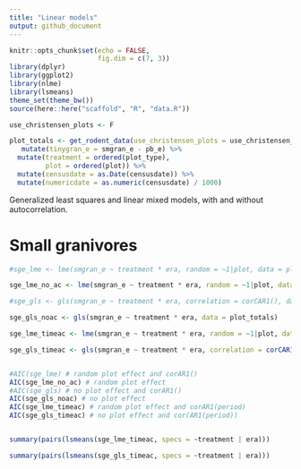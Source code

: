 ```yaml
---
title: "Linear models"
output: github_document
---
```


```r
knitr::opts_chunk$set(echo = FALSE,
                      fig.dim = c(7, 3))
library(dplyr)
library(ggplot2)
library(nlme)
library(lsmeans)
theme_set(theme_bw())
source(here::here("scaffold", "R", "data.R"))
```

```r

use_christensen_plots <- F

plot_totals <- get_rodent_data(use_christensen_plots = use_christensen_plots, return_plot = T) %>%
   mutate(tinygran_e = smgran_e - pb_e) %>%
  mutate(treatment = ordered(plot_type),
         plot = ordered(plot)) %>%
  mutate(censusdate = as.Date(censusdate)) %>%
  mutate(numericdate = as.numeric(censusdate) / 1000)

```

Generalized least squares and linear mixed models, with and without autocorrelation.

# Small granivores

```r

#sge_lme <- lme(smgran_e ~ treatment * era, random = ~1|plot, data = plot_totals, correlation = corCAR1())

sge_lme_no_ac <- lme(smgran_e ~ treatment * era, random = ~1|plot, data = plot_totals)

#sge_gls <- gls(smgran_e ~ treatment * era, correlation = corCAR1(), data = plot_totals)

sge_gls_noac <- gls(smgran_e ~ treatment * era, data = plot_totals)

sge_lme_timeac <- lme(smgran_e ~ treatment * era, random = ~1|plot, data = plot_totals, correlation = corCAR1(form = ~ numericdate | plot))

sge_gls_timeac <- gls(smgran_e ~ treatment * era, correlation = corCAR1(form = ~ numericdate | plot), data = plot_totals)


#AIC(sge_lme) # random plot effect and corAR1()
AIC(sge_lme_no_ac) # random plot effect
#AIC(sge_gls) # no plot effect and corAR1()
AIC(sge_gls_noac) # no plot effect
AIC(sge_lme_timeac) # random plot effect and corAR1(period)
AIC(sge_gls_timeac) # no plot effect and cor(AR1(period))


summary(pairs(lsmeans(sge_lme_timeac, specs = ~treatment | era)))

summary(pairs(lsmeans(sge_gls_timeac, specs = ~treatment | era)))

```
